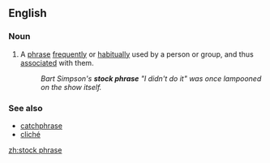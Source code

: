 ==English==

===Noun===
{{en-noun|sg=[[stock]] [[phrase]]}}

# {{idiomatic}} A [[phrase]] [[frequently]] or [[habitually]] used by a person or group, and thus [[associated]] with them.
#: ''Bart Simpson's '''stock phrase''' "I didn't do it" was once lampooned on the show itself.''

===See also===
{{wikipedia}}
* [[catchphrase]]
* [[cliché]]

[[zh:stock phrase]]